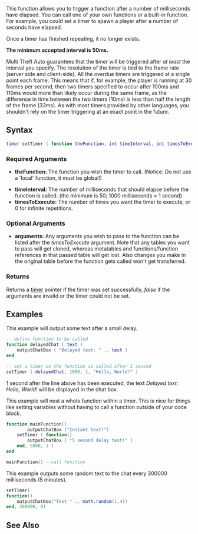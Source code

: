 
{{Server client function}}
This function allows you to trigger a function after a number of milliseconds have elapsed. You can call one of your own functions or a built-in function. For example, you could set a timer to spawn a player after a number of seconds have elapsed.

Once a timer has finished repeating, it no longer exists.

'''The minimum accepted interval is 50ms.'''

Multi Theft Auto guarantees that the timer will be triggered after ''at least'' the interval you specify. The resolution of the timer is tied to the frame rate (server side and client-side). All the overdue timers are triggered at a single point each frame. This means that if, for example, the player is running at 30 frames per second, then two timers specified to occur after 100ms and 110ms would more than likely occur during the same frame, as the difference in time between the two timers (10ms) is less than half the length of the frame (33ms). As with most timers provided by other languages, you shouldn't rely on the timer triggering at an exact point in the future. 

==Syntax==
<syntaxhighlight lang="lua">
timer setTimer ( function theFunction, int timeInterval, int timesToExecute, [ var arguments... ] )
</syntaxhighlight> 
{{OOP||[[/Timer.md|Timer]]}}
===Required Arguments=== 
*'''theFunction:''' The function you wish the timer to call. (Notice: Do not use a 'local' function, it must be global!)
{{New feature/item|3.0140|1.4|6773|
Added ''sourceTimer'' global variable to timer's callback function
}}
*'''timeInterval:''' The number of milliseconds that should elapse before the function is called. (the minimum is 50; 1000 milliseconds = 1 second)
*'''timesToExecute:''' The number of times you want the timer to execute, or 0 for infinite repetitions.

===Optional Arguments=== 
{{OptionalArg}} 
*'''arguments:''' Any arguments you wish to pass to the function can be listed after the ''timesToExecute'' argument. Note that any tables you want to pass will get cloned, whereas metatables and functions/function references in that passed table will get lost. Also changes you make in the original table before the function gets called won't get transferred.

===Returns===
Returns a [[/timer.md|timer]] pointer if the timer was set successfully, ''false'' if the arguments are invalid or the timer could not be set.

==Examples==
This example will output some text after a small delay.

<syntaxhighlight lang="lua">
-- define function to be called
function delayedChat ( text )
	outputChatBox ( "Delayed text: " .. text )
end

-- set a timer so the function is called after 1 second
setTimer ( delayedChat, 1000, 1, "Hello, World!" )
</syntaxhighlight>

1 second after the line above has been executed, the text ''Delayed text: Hello, World!'' will be displayed in the chat box.

This example will nest a whole function within a timer. This is nice for things like setting variables without having to call a function outside of your code block.

<syntaxhighlight lang="lua">
function mainFunction()
        outputChatBox ("Instant text!")
	setTimer ( function()
		outputChatBox ( "5 second delay text!" )
	end, 5000, 1 )
end

mainFunction() --call function
</syntaxhighlight>

This example outputs some random text to the chat every 300000 milliseconds (5 minutes).
<syntaxhighlight lang="lua">
setTimer(
function()
    outputChatBox("Text " .. math.random(1,4))
end, 300000, 0)
</syntaxhighlight>

==See Also==
{{Utility functions}}